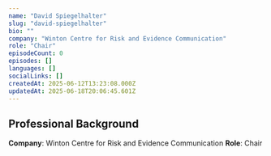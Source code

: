 ```yaml
---
name: "David Spiegelhalter"
slug: "david-spiegelhalter"
bio: ""
company: "Winton Centre for Risk and Evidence Communication"
role: "Chair"
episodeCount: 0
episodes: []
languages: []
socialLinks: []
createdAt: 2025-06-12T13:23:08.000Z
updatedAt: 2025-06-18T20:06:45.601Z
---
```


## Professional Background

**Company**: Winton Centre for Risk and Evidence Communication
**Role**: Chair
